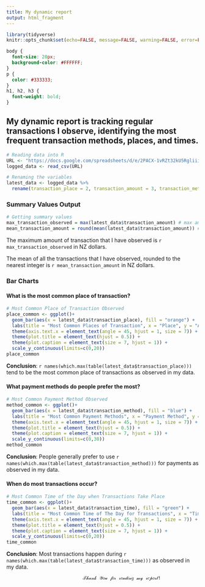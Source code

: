---
title: My dynamic report
output: html_fragment
---

```{r setup, include=FALSE}
library(tidyverse)
knitr::opts_chunk$set(echo=FALSE, message=FALSE, warning=FALSE, error=FALSE)

```

```{css}
body {
  font-size: 20px;
  background-color: #FFFFFF;
}
p {
  color: #333333;
}
h1, h2, h3 {
  font-weight: bold;
}
```

## My dynamic report is tracking regular transactions I observe, identifying the most frequent transaction methods, places, and times.

```{r}
# Reading data into R
URL <- "https://docs.google.com/spreadsheets/d/e/2PACX-1vRZt32kU5Rgliiirpj4SxYxFhOmcQE1g1vJgZg8_deqjQLp1rDV0iheUa88-vODGOhoyToTxhGOtgqB/pub?gid=997753295&single=true&output=csv"
logged_data <- read_csv(URL)

# Renaming the variables
latest_data <- logged_data %>%
  rename(transaction_place = 2, transaction_amount = 3, transaction_method = 4, transaction_time = 5)
```

### Summary Values Output

```{r}
# Getting summary values
max_transaction_observed = max(latest_data$transaction_amount) # max amount observed
mean_transaction_amount = round(mean(latest_data$transaction_amount)) # mean of all transactions observed rounded to the nearest integer
```

The maximum amount of transaction that I have observed is `r max_transaction_observed` in NZ dollars.

The mean of all the transactions that I have observed, rounded to the nearest integer is `r mean_transaction_amount` in NZ dollars.

### Bar Charts

#### What is the most common place of transaction?

```{r}
# Most Common Place of Transaction Observed
place_common <- ggplot()+
  geom_bar(aes(x = latest_data$transaction_place), fill = "orange") +
  labs(title = "Most Common Places of Transaction", x = "Place", y = "Amount of Transactions Observed", caption = "Source: STATS 220 Project 2 Survey: Observing Transactions") +
  theme(axis.text.x = element_text(angle = 45, hjust = 1, size = 7)) +
  theme(plot.title = element_text(hjust = 0.5)) +
  theme(plot.caption = element_text(size = 7, hjust = 1)) +
  scale_y_continuous(limits=c(0,20))
place_common
```

**Conclusion**: `r names(which.max(table(latest_data$transaction_place)))` tend to be the most common place of transactions as observed in my data.

#### What payment methods do people prefer the most?

```{r}
# Most Common Payment Method Observed
method_common <- ggplot()+
  geom_bar(aes(x = latest_data$transaction_method), fill = "blue") +
  labs(title = "Most Common Payment Methods", x = "Payment Method", y = "Amount of Transactions Observed", caption = "Source: STATS 220 Project 2 Survey: Observing Transactions") +
  theme(axis.text.x = element_text(angle = 45, hjust = 1, size = 7)) +
  theme(plot.title = element_text(hjust = 0.5)) +
  theme(plot.caption = element_text(size = 7, hjust = 1)) +
  scale_y_continuous(limits=c(0,30))
method_common
```

**Conclusion**: People generally prefer to use `r names(which.max(table(latest_data$transaction_method)))` for payments as observed in my data.

#### When do most transactions occur?

```{r}
# Most Common Time of the Day when Transactions Take Place
time_common <- ggplot()+
  geom_bar(aes(x = latest_data$transaction_time), fill = "green") +
  labs(title = "Most Common Time of The Day for Transactions", x = "Time of Day", y = "Amount of Transactions Observed", caption = "Source: STATS 220 Project 2 Survey: Observing Transactions") +
  theme(axis.text.x = element_text(angle = 45, hjust = 1, size = 7)) +
  theme(plot.title = element_text(hjust = 0.5)) +
  theme(plot.caption = element_text(size = 7, hjust = 1)) +
  scale_y_continuous(limits=c(0,20))
time_common
```

**Conclusion**: Most transactions happen during `r names(which.max(table(latest_data$transaction_time)))` as observed in my data.



                
                
                                𝒯𝒽𝒶𝓃𝓀 𝒴𝑜𝓊 𝒻𝑜𝓇 𝓇𝑒𝒶𝒹𝒾𝓃𝑔 𝓂𝓎 𝓇𝑒𝓅𝑜𝓇𝓉!
